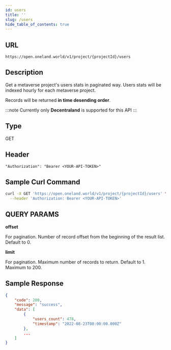 ```yaml
---
id: users
title: ''
slug: /users
hide_table_of_contents: true
---
```


## URL

```
https://open.oneland.world/v1/project/{projectId}/users
```

## Description

Get a metaverse project's users stats in paginated way. Users stats will be indexed hourly for each metaverse project.

Records will be returned **in time desending order**.

:::note 
Currently only **Decentraland** is supported for this API
:::

## Type

GET

## Header

```
"Authorization": "Bearer <YOUR-API-TOKEN>"
```

## Sample Curl Command
```sh
curl -X GET 'https://open.oneland.world/v1/project/{projectId}/users' \
  --header 'Authorization: Bearer <YOUR-API-TOKEN>'
```

## QUERY PARAMS

**offset**

For pagination. Number of record offset from the beginning of the result list. Default to 0.

**limit**

For pagination. Maximum number of records to return. Default to 1. Maximum to 200.

## Sample Response

```json
{
    "code": 200,
    "message": "success",
    "data": [
        {
            "users_count": 478,
            "timestamp": "2022-08-23T08:00:00.000Z"
        },
        ...
    ]
}
```